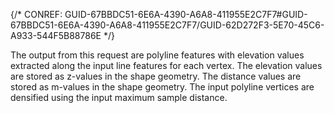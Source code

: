 

{/* CONREF: GUID-67BBDC51-6E6A-4390-A6A8-411955E2C7F7#GUID-67BBDC51-6E6A-4390-A6A8-411955E2C7F7/GUID-62D272F3-5E70-45C6-A933-544F5B88786E  */}

The output from this request are polyline features with elevation values extracted along the input line features for each vertex. The elevation values are stored as z-values in the shape geometry. The distance values are stored as m-values in the shape geometry. The input polyline vertices are densified using the input maximum sample distance.

